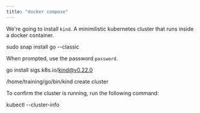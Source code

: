 ```yaml
---
title: "docker compose"
---
```




We're going to install `kind`. A minimilistic kubernetes cluster that runs inside a docker container.

<Terminal>sudo snap install go --classic</Terminal>

When prompted, use the password `password`.

<Terminal>go install sigs.k8s.io/kind@v0.22.0</Terminal>

<Terminal>/home/training/go/bin/kind create cluster</Terminal>

To confirm the cluster is running, run the following command:

<Terminal>kubectl --cluster-info</Terminal>
